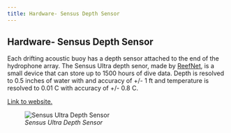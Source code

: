 ```yaml
---
title: Hardware- Sensus Depth Sensor
---
```


## Hardware- Sensus Depth Sensor

Each drifting acoustic buoy has a depth sensor attached to the end of the hydrophone array. The Sensus Ultra depth senor, made by [ReefNet](https://reefnet.ca/), is a small device that can store up to 1500 hours of dive data. Depth is resolved to 0.5 inches of water with and accuracy of +/- 1 ft and temperature is resolved to 0.01 C with accuracy of +/- 0.8 C.

[Link to website.](https://reefnet.ca/products/sensus/)

![*Sensus Ultra Depth Sensor*](images/Screenshot%202022-10-27%20131215.png)
